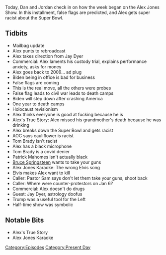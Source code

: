{{DEFAULTSORT:
    #_EPISODE_0529:February 8, 2021
}}{{Episode
    | title           = February 8, 2021
    | caption         = Listen to this episode on [https://knowledgefight.libsyn.com/529-february-8-2021 Libsyn] [https://open.spotify.com/episode/6G4dS0hvZes5O0MsxW83ok Spotify], Read the [[Transcript/529: February 8, 2021|Unofficial Transcript]], View discussion on [https://reddit.com/lgo0yp Reddit]
    | episodeNumber   = 529
    | length          = 01:26:15
    | airDate         = February 10, 2021
    | coverageDate    = February 8, 2021
    | episodeType     = [[:Category:Present Day|Present Day]]
    | appearance      = [[Bruce Springsteen]], [[Jay Dyer]], [[Alexandria Ocasio-Cortez]], [[Tom Brady]], [[Patrick Mahomes]], [[Pastor Sam]]
    | oocDrop         = Burn in hell, Bruce Springsteen
    | previousEpisode = [[528: 2021 Super Bowl Commercial Spectacular]]
    | nextEpisode     = [[530: February 10-11, 2021]]
}}

{{Stub}}

Today, Dan and Jordan check in on how the week began on the Alex Jones Show. In this installment, false flags are predicted, and Alex gets super racist about the Super Bowl.

==Tidbits==

*Mailbag update
*Alex punts to rebroadcast
*Alex takes direction from Jay Dyer
*Commercial: Alex laments his custody trial, explains performance anxiety, asks for money
*Alex goes back to 2009... ad plug
*Biden being in office is bad for business
*False flags are coming
*This is the real move, all the others were probes
*False flag leads to civil war leads to death camps
*Biden will step down after crashing America
*One year to death camps
*Holocaust revisionism
*Alex thinks everyone is good at fucking because he is
*Alex's True Story: Alex missed his grandmother's death because he was drinking
*Alex breaks down the Super Bowl and gets racist
*AOC says cauliflower is racist
*Tom Brady isn't racist
*Alex has a black microphone
*Tom Brady is a covid denier
*Patrick Mahomes isn't actually black
*[[Bruce Springsteen]] wants to take your guns
*Alex Jones Karaoke: The wrong Elvis song
*Elvis makes Alex want to kill
*Caller: Pastor Sam says don't let them take your guns, shoot back
*Caller: Where were counter-protestors on Jan 6?
*Commercial: Alex doesn't do drugs
*Guest: Jay Dyer, astrology doofus
*Trump was a useful tool for the Left
*Half-time show was symbolic

==Notable Bits==

*Alex's True Story
*Alex Jones Karaoke

[[Category:Episodes]]
[[Category:Present Day]]
